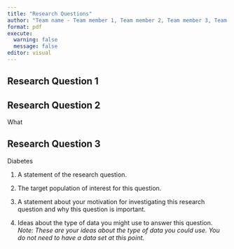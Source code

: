 ```yaml
---
title: "Research Questions"
author: "Team name - Team member 1, Team member 2, Team member 3, Team member 4"
format: pdf
execute: 
  warning: false
  message: false
editor: visual
---
```


## Research Question 1

\pagebreak

## Research Question 2

What

\pagebreak

## Research Question 3

Diabetes

1.  A statement of the research question.

2.  The target population of interest for this question.

3.  A statement about your motivation for investigating this research question and why this question is important.

4.  Ideas about the type of data you might use to answer this question. *Note: These are your ideas about the type of data you could use. You do not need to have a data set at this point.*
